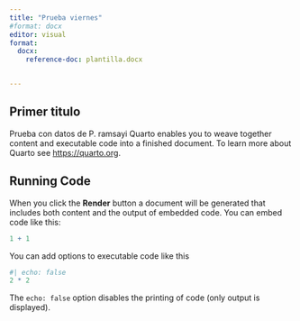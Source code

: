 ```yaml
---
title: "Prueba viernes"
#format: docx
editor: visual
format: 
  docx: 
    reference-doc: plantilla.docx


---
```


## Primer titulo

Prueba con datos de P. ramsayi
Quarto enables you to weave together content and executable code into a finished document. To learn more about Quarto see <https://quarto.org>.

## Running Code

When you click the **Render** button a document will be generated that includes both content and the output of embedded code. You can embed code like this: 

```r
1 + 1
```

You can add options to executable code like this

```r
#| echo: false
2 * 2
```

The `echo: false` option disables the printing of code (only output is displayed).
